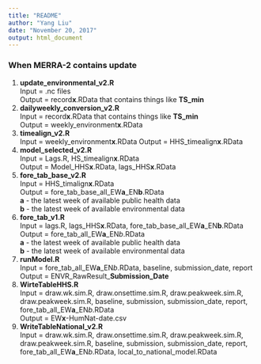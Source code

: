 ```yaml
---
title: "README"
author: "Yang Liu"
date: "November 20, 2017"
output: html_document
---
```

### When MERRA-2 contains update
1. **update_environmental_v2.R**  
  Input = .nc files  
  Output = record**x**.RData that contains things like **TS_min**
2. **dailyweekly_conversion_v2.R**  
  Input = record**x**.RData that contains things like **TS_min**  
  Output = weekly_environment**x**.RData
3. **timealign_v2.R**  
  Input = weekly_environment**x**.RData
  Output = HHS_timealign**x**.RData
4. **model_selected_v2.R**  
  Input = Lags.R, HS_timealign**x**.RData  
  Output = Model_HHS**x**.RData, lags_HHS**x**.RData
5. **fore_tab_base_v2.R**  
  Input = HHS_timalign**x**.RData  
  Output = fore_tab_base_all_EW**a**_EN**b**.RData  
  **a** - the latest week of available public health data  
  **b** - the latest week of available environmental data
6. **fore_tab_v1.R**  
  Input = lags.R, lags_HHS**x**.RData, fore_tab_base_all_EW**a**_EN**b**.RData  
  Output = fore_tab_all_EW**a**_EN*b*.RData  
  **a** - the latest week of available public health data  
  **b** - the latest week of available environmental data
7. **runModel.R**  
  Input =  fore_tab_all_EW**a**_EN*b*.RData, baseline, submission_date, report  
  Output = ENVR_RawResult_**Submission_Date**
8. **WirteTableHHS.R**  
  Input = draw.wk.sim.R, draw.onsettime.sim.R, draw.peakweek.sim.R, draw.peakweek.sim.R, baseline, submission, submission_date, report, fore_tab_all_EW**a**_EN*b*.RData  
  Output = EW**x**-HumNat-date.csv
9. **WriteTableNational_v2.R**  
  Input = draw.wk.sim.R, draw.onsettime.sim.R, draw.peakweek.sim.R, draw.peakweek.sim.R,    baseline, submission, submission_date, report, fore_tab_all_EW**a**_EN*b*.RData, local_to_national_model.RData 
